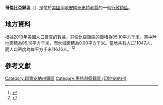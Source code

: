 {{noteTA
|G1=USState
|G2=地名
|G3=Unit
}}
{{Infobox settlement
|official_name            = 哥倫比亞鎮區
|native_name = Columbia Township
|settlement_type          = [[行政鎮區|行政鎮區]]
|image_skyline            = Whitley - Columbia.jpg
|imagesize                = 250px
|image_map                = Map highlighting Columbia Township, Whitley County, Indiana.svg
|mapsize                  = 250px
|pushpin_map  =USA Indiana
|pushpin_label = 哥倫比亞鎮區
|pushpin_label_position   = top
|pushpin_map_caption      = 哥倫比亞鎮區在印地安納州的位置
|subdivision_type         = [[世界政區索引|國家]]
|subdivision_type1        = [[美国州份|州份]]
|subdivision_type2        = [[印地安納州行政区划|縣]]
|subdivision_name         = [[美国|美国]]
|subdivision_name1        = [[印地安納州|印地安納州]]
|subdivision_name2        = [[惠特利縣_(印地安納州)|惠特利縣]]
|elevation_ft             = 830
|elevation_m              = 253
|timezone                 = [[北美东部時區|北美东部時區]]
|area_total_km2           = 95.10
|area_land_km2            = 95.10
|area_water_km2           = 0.00
|area_total_sq_mi         = 
|area_land_sq_mi          = 
|area_water_sq_mi         = 
|population_as_of         = [[2010年美國人口普查|2010]]
|population_footnotes     = 
|population_total         = 11047
|population_density_km2   = auto
|population_density_sq_mi = auto
|utc_offset               = -5
|coordinates              = {{coord|41|08|05|N|85|30|45|W|type:city_region:US-AL_source:GNS-enwiki|display=inline,title}}
| coor_pinpoint           = 
| coordinates_footnotes   = 
|timezone_DST             = EDT
|utc_offset_DST           = -4
|postal_code_type         = [[美國郵區編號|郵區編號]]
|postal_code              = 
|area_code                = {{link-en|电话区号260|Area code 260|260}}
|blank_name = [[地名信息系统|GNIS ID]]
|blank_info = 453242
}}
'''哥倫比亞鎮區'''（{{lang-en|Columbia Township}}）是位於[[美國|美國]][[印地安納州|印地安納州]][[惠特利縣_(印地安納州)|惠特利縣]]的一個[[行政鎮區|行政鎮區]]。

== 地方資料 ==
根據[[2010年美國人口普查|2010年美國人口普查]]的數據，哥倫比亞鎮區的面積為95.10平方千米，當中陸地面積為95.10平方千米，而水域面積為0.00平方千米。當地共有人口11047人，而人口密度為每平方千米116.16人。<ref name="GR8">{{cite web|url=http://factfinder2.census.gov|publisher=[[美国人口调查局|美国人口调查局]]|accessdate=2011-05-14|title=American FactFinder|archive-date=2013-09-11|archive-url=https://web.archive.org/web/20130911234518/http://factfinder2.census.gov/|dead-url=no}}</ref><ref>{{cite web|url=https://www.citypopulation.de/en/usa/indiana/admin/|title=USA: Indiana (Counties and Townships) - City Population|access-date=2020-09-06|archive-date=2020-04-22|archive-url=https://web.archive.org/web/20200422090607/https://www.citypopulation.de/en/usa/indiana/admin/|dead-url=no}}</ref>

== 參考文獻 ==
{{reflist}}

{{惠特利縣 (印地安納州)}}

{{DEFAULTSORT:Columbia Township}}
[[Category:印第安納州鎮區|Category:印第安納州鎮區]]
[[Category:惠特利縣鎮區_(印地安納州)|Category:惠特利縣鎮區 (印地安納州)]]

{{Indiana-geo-stub}}